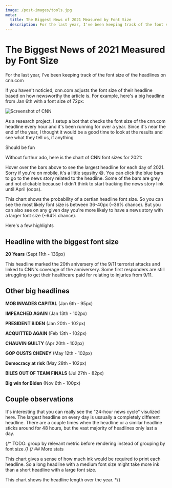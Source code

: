 ```yaml
---
image: /post-images/tools.jpg
meta:
  title: The Biggest News of 2021 Measured by Font Size
  description: For the last year, I've been keeping track of the font size of the headlines on cnn.com
---
```


# The Biggest News of 2021 Measured by Font Size

For the last year, I've been keeping track of the font size of the headlines on cnn.com

If you haven't noticied, cnn.com adjusts the font size of their headline based on how newsworthy the article is.  For example, here's a big headline from Jan 6th with a font size of 72px:


<picture>
  <source srcSet={`${cnnFontSizeExampleWebp} 1x, ${cnnFontSizeExampleWebp2x} 2x`} type="image/webp" />
  <source srcSet={`${cnnFontSizeExamplePng} 1x, ${cnnFontSizeExamplePng2x} 2x`} type="image/png" />
  <img alt="Screenshot of CNN" className="m-auto mt-16 mb-16" style={{ width: "500px", maxWidth: "100%", border: "1px solid black" }} src={cnnFontSizeExamplePng} />
</picture>



As a research project, I setup a bot that checks the font size of the cnn.com headline every hour and it's been running for over a year.  Since it's near the end of the year, I thought it would be a good time to look at the results and see what they tell us, if anything

Should be fun

Without furthur ado, here is the chart of CNN font sizes for 2021:


<FullWidthContainer>
  <CnnFontSize2021 />
</FullWidthContainer>

Hover over the bars above to see the largest headline for each day of 2021.  Sorry if you're on mobile, it's a little squsihy 😅.  You can click the blue bars to go to the news story related to the headline.  Some of the bars are grey and not clickable because I didn't think to start tracking the news story link until April (oops).  


<CnnFontSize2021Histogram />

This chart shows the probability of a certian headline font size.  So you can see the most likely font size is between 36-40px (~36% chance).  But you can also see on any given day you're more likely to have a news story with a larger font size (~64% chance).

Here's a few highlights

## Headline with the biggest font size

**20 Years** (Sept 11th - 136px)

This headline marked the 20th aniversery of the 9/11 terrorist attacks and linked to CNN's coverage of the anniversery.  Some first responders are still struggling to get their healthcare paid for relating to injuries from 9/11.

## Other big headlines

**MOB INVADES CAPITAL** (Jan 6th - 95px)

**IMPEACHED AGAIN** (Jan 13th - 102px)

**PRESIDENT BIDEN** (Jan 20th - 102px)

**ACQUITTED AGAIN** (Feb 13th - 102px)

**CHAUVIN GUILTY** (Apr 20th - 102px)

**GOP OUSTS CHENEY** (May 12th - 102px)

**Democracy at risk** (May 28th - 102px)

**BILES OUT OF TEAM FINALS** (Jul 27th - 82px)

**Big win for Biden** (Nov 6th - 100px)

## Couple observations

It's interesting that you can really see the "24-hour news cycle" visulized here.  The largest headline on every day is ussually a completely different headline.  There are a couple times when the headline or a similar headline sticks around for 48 hours, but the vast majority of headlines only last a day.

{/* TODO: group by relevant metric before rendering instead of grouping by font size */}
{/*  ## More stats


<CnnFontSize2021InkAmount />

This chart gives a sense of how much ink would be required to print each headline.  So a long headline with a medium font size might take more ink than a short headline with a large font size.


<CnnFontHeadlineLength />

This chart shows the headline length over the year. */}

